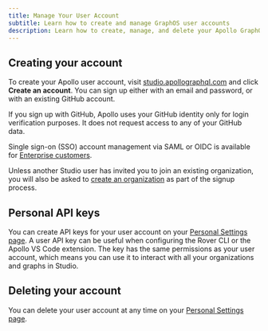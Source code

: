 ```yaml
---
title: Manage Your User Account
subtitle: Learn how to create and manage GraphOS user accounts
description: Learn how to create, manage, and delete your Apollo GraphOS user account.
---
```


## Creating your account

To create your Apollo user account, visit [studio.apollographql.com](https://studio.apollographql.com) and click **Create an account**. You can sign
up either with an email and password, or with an existing GitHub account.

If you sign up with GitHub, Apollo uses your GitHub identity only for
login verification purposes. It does not request access to any of your GitHub
data.

<Note>

Single sign-on (SSO) account management via SAML or OIDC is available for [Enterprise customers](https://www.apollographql.com/pricing/).

</Note>

Unless another Studio user has invited you to join an existing organization,
you will also be asked to [create an organization](./) as part of the signup process.

## Personal API keys

You can create API keys for your user account on your [Personal Settings page](https://studio.apollographql.com/user-settings). A user API key can be useful when configuring the Rover CLI or the Apollo VS Code extension. The key has the same permissions as your user account, which means you can use it to interact with all your organizations and graphs in Studio.

## Deleting your account

You can delete your user account at any time on your [Personal Settings page](https://studio.apollographql.com/user-settings).
